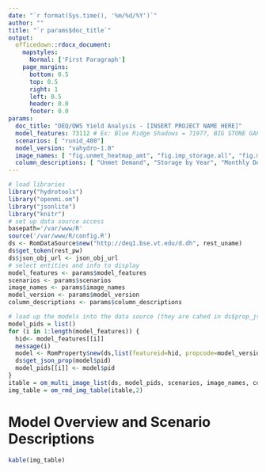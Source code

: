 ```yaml
---
date: "`r format(Sys.time(), '%m/%d/%Y')`"
author: ""
title: "`r params$doc_title`"
output: 
  officedown::rdocx_document:
    mapstyles:
      Normal: ['First Paragraph']
    page_margins:
      bottom: 0.5
      top: 0.5
      right: 1
      left: 0.5
      header: 0.0
      footer: 0.0
params: 
  doc_title: "DEQ/OWS Yield Analysis - [INSERT PROJECT NAME HERE]"
  model_features: 73112 # Ex: Blue Ridge Shadows = 71977, BIG STONE GAP WTP = 72672: "runid_6014"
  scenarios: [ "runid_400"]
  model_version: "vahydro-1.0"
  image_names: [ "fig.unmet_heatmap_amt", "fig.imp_storage.all", "fig.monthly_demand" ]
  column_descriptions: [ "Unmet Demand", "Storage by Year", "Monthly Demand" ]
---
```

```r
# load libraries
library("hydrotools")
library("openmi.om")
library("jsonlite")
library("knitr")
# set up data source access
basepath='/var/www/R'
source('/var/www/R/config.R')
ds <- RomDataSource$new("http://deq1.bse.vt.edu/d.dh", rest_uname)
ds$get_token(rest_pw)
ds$json_obj_url <- json_obj_url
# select entities and info to display
model_features <- params$model_features
scenarios <- params$scenarios
image_names <- params$image_names
model_version <- params$model_version
column_descriptions <- params$column_descriptions

# load up the models into the data source (they are cahed in ds$prop_json_cache)
model_pids = list()
for (i in 1:length(model_features)) {
  hid<- model_features[[i]]
  message(i)
  model <- RomProperty$new(ds,list(featureid=hid, propcode=model_version),TRUE)
  ds$get_json_prop(model$pid)
  model_pids[[i]] <- model$pid
}
itable = om_multi_image_list(ds, model_pids, scenarios, image_names, column_descriptions)
img_table = om_rmd_img_table(itable,2)

```

\newpage
# Model Overview and Scenario Descriptions

```r

kable(img_table)

```